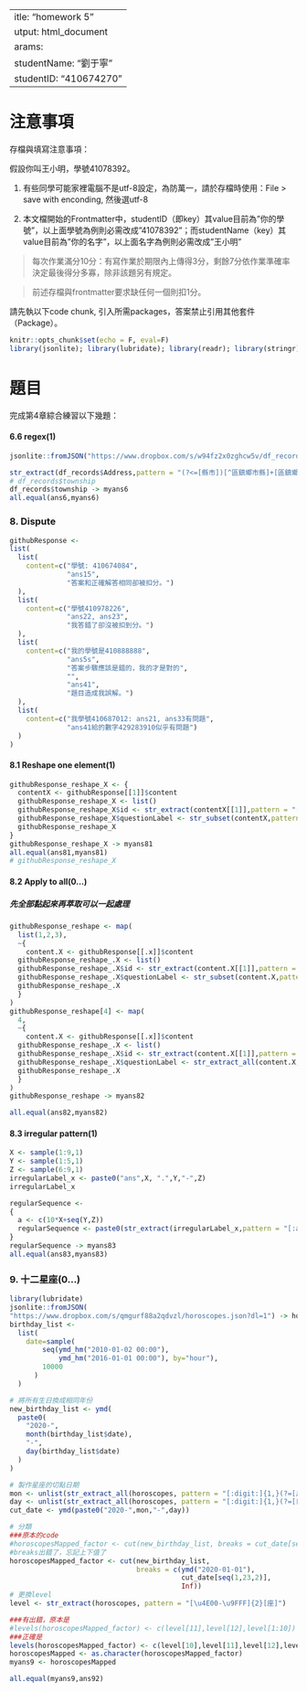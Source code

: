  ---
title: "homework 5"
output: html_document
params:
  studentName: "劉于寧"
  studentID: "410674270"
---

# 注意事項

存檔與填寫注意事項：

假設你叫王小明，學號41078392。

  1. 有些同學可能家裡電腦不是utf-8設定，為防萬一，請於存檔時使用：File > save with enconding, 然後選utf-8

  2. 本文檔開始的Frontmatter中，studentID（即key）其value目前為"你的學號"，以上面學號為例則必需改成"41078392"；而studentName（key）其value目前為"你的名字"，以上面名字為例則必需改成"王小明"
  
> 每次作業滿分10分：有寫作業於期限內上傳得3分，剩餘7分依作業準確率決定最後得分多寡，除非該題另有規定。

> 前述存檔與frontmatter要求缺任何一個則扣1分。

請先執以下code chunk, 引入所需packages，答案禁止引用其他套件（Package）。
```r
knitr::opts_chunk$set(echo = F, eval=F)
library(jsonlite); library(lubridate); library(readr); library(stringr); library(purrr)
```

# 題目

完成第4章綜合練習以下幾題：



#### 6.6 regex(1)

```r
jsonlite::fromJSON("https://www.dropbox.com/s/w94fz2x0zghcw5v/df_records_6_6.json?dl=1") -> df_records
```

```r
str_extract(df_records$Address,pattern = "(?<=[縣市])[^區鎮鄉市縣]+[區鎮鄉市](?!域)") -> df_records$township
# df_records$township
df_records$township -> myans6
all.equal(ans6,myans6)
```

### 8. Dispute

```r
githubResponse <- 
list(
  list(
    content=c("學號: 410674084",
              "ans15",
              "答案和正確解答相同卻被扣分。")
  ),
  list(
    content=c("學號410978226",
              "ans22, ans23",
              "我答錯了卻沒被扣到分。")
  ),
  list(
    content=c("我的學號是410888888",
              "ans5s",
              "答案步驟應該是錯的，我的才是對的",
              "",
              "ans41",
              "題目造成我誤解。")
  ),
  list(
    content=c("我學號410687012: ans21, ans33有問題",
              "ans41給的數字429283910似乎有問題")
  )
)
```


#### 8.1 Reshape one element(1)

```r
githubResponse_reshape_X <- {
  contentX <- githubResponse[[1]]$content
  githubResponse_reshape_X <- list()
  githubResponse_reshape_X$id <- str_extract(contentX[[1]],pattern = "[0-9]{9}")
  githubResponse_reshape_X$questionLabel <- str_subset(contentX,pattern = "ans[:alnum:]{2}")
  githubResponse_reshape_X
}
githubResponse_reshape_X -> myans81
all.equal(ans81,myans81)
# githubResponse_reshape_X
```

#### 8.2 Apply to all(0...)
##### 先全部黏起來再萃取可以一起處理 
```r
githubResponse_reshape <- map(
  list(1,2,3),
  ~{
    content.X <- githubResponse[[.x]]$content
  githubResponse_reshape_.X <- list()
  githubResponse_reshape_.X$id <- str_extract(content.X[[1]],pattern = "[0-9]{9}")
  githubResponse_reshape_.X$questionLabel <- str_subset(content.X,pattern = "ans[:alnum:]{2}")
  githubResponse_reshape_.X
  }
)
githubResponse_reshape[4] <- map(
  4,
  ~{
    content.X <- githubResponse[[.x]]$content
  githubResponse_reshape_.X <- list()
  githubResponse_reshape_.X$id <- str_extract(content.X[[1]],pattern = "[0-9]{9}")
  githubResponse_reshape_.X$questionLabel <- str_extract_all(content.X,pattern = "ans[:alnum:]{2}")
  githubResponse_reshape_.X
  }
)
githubResponse_reshape -> myans82

all.equal(ans82,myans82)
```


#### 8.3 irregular pattern(1)

```r
X <- sample(1:9,1)
Y <- sample(1:5,1)
Z <- sample(6:9,1)
irregularLabel_x <- paste0("ans",X, ".",Y,"-",Z)
irregularLabel_x
```

```r
regularSequence <- 
{
  a <- c(10*X+seq(Y,Z))
  regularSequence <- paste0(str_extract(irregularLabel_x,pattern = "[:alpha:]+"),a)
}
regularSequence -> myans83
all.equal(ans83,myans83)
```


### 9. 十二星座(0...)

```r
library(lubridate)
jsonlite::fromJSON(
"https://www.dropbox.com/s/qmgurf88a2qdvzl/horoscopes.json?dl=1") -> horoscopes
birthday_list <-
  list(
    date=sample(
        seq(ymd_hm("2010-01-02 00:00"),
            ymd_hm("2016-01-01 00:00"), by="hour"),
        10000
      )
  )
```

```r
# 將所有生日換成相同年份
new_birthday_list <- ymd(
  paste0(
    "2020-",
    month(birthday_list$date),
    "-",
    day(birthday_list$date)
  )
)

# 製作星座的切點日期
mon <- unlist(str_extract_all(horoscopes, pattern = "[:digit:]{1,}(?=[月])"))
day <- unlist(str_extract_all(horoscopes, pattern = "[:digit:]{1,}(?=[日])"))
cut_date <- ymd(paste0("2020-",mon,"-",day))

# 分類
###原本的code
#horoscopesMapped_factor <- cut(new_birthday_list, breaks = cut_date[seq(2,24,2)])
#breaks出錯了，忘記上下值了
horoscopesMapped_factor <- cut(new_birthday_list, 
                               breaks = c(ymd("2020-01-01"), 
                                          cut_date[seq(1,23,2)], 
                                          Inf))
# 更換level
level <- str_extract(horoscopes, pattern = "[\u4E00-\u9FFF]{2}[座]")

###有出錯，原本是
#levels(horoscopesMapped_factor) <- c(level[11],level[12],level[1:10])
###正確是
levels(horoscopesMapped_factor) <- c(level[10],level[11],level[12],level[1:10])
horoscopesMapped <- as.character(horoscopesMapped_factor)
myans9 <- horoscopesMapped

all.equal(myans9,ans92)
```

